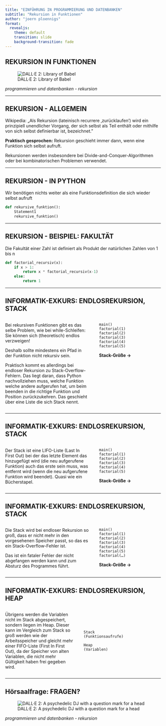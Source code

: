 ```yaml
---
title: "EINFÜHRUNG IN PROGRAMMIERUNG UND DATENBANKEN"
subtitle: "Rekursion in Funktionen"
author: "joern ploennigs"
format: 
  revealjs:
    theme: default
    transition: slide
    background-transition: fade
---
```


## REKURSION IN FUNKTIONEN

![DALL·E 2: Library of Babel](images/library_of_babel.png)

*programmieren und datenbanken - rekursion*

---

## REKURSION - ALLGEMEIN

Wikipedia: „Als Rekursion (lateinisch recurrere ‚zurücklaufen') wird ein prinzipiell unendlicher Vorgang, der sich selbst als Teil enthält oder mithilfe von sich selbst definierbar ist, bezeichnet."

**Praktisch gesprochen:** Rekursion geschieht immer dann, wenn eine Funktion sich selbst aufruft.

Rekursionen werden insbesondere bei Divide-and-Conquer-Algorithmen oder bei kombinatorischen Problemen verwendet.

---

## REKURSION - IN PYTHON

Wir benötigen nichts weiter als eine Funktionsdefinition die sich wieder selbst aufruft

```python
def rekursive_funktion():
    Statement1
    rekursive_funktion()
```

---

## REKURSION - BEISPIEL: FAKULTÄT

Die Fakultät einer Zahl ist definiert als Produkt der natürlichen Zahlen von 1 bis n

```python
def factorial_recursiv(x):
    if x > 1:
        return x * factorial_recursiv(x-1)
    else:
        return 1
```

---

## INFORMATIK-EXKURS: ENDLOSREKURSION, STACK

::: {style="display: flex; align-items: flex-start; gap: 2rem;"}

::: {style="flex: 1;"}
Bei rekursiven Funktionen gibt es das selbe Problem, wie bei while-Schleifen: Sie können sich (theoretisch) endlos verzweigen!

Deshalb sollte mindestens ein Pfad in der Funktion nicht rekursiv sein.

Praktisch kommt es allerdings bei endloser Rekursion zu Stack-Overflow-Fehlern. Das liegt daran, dass Python nachvollziehen muss, welche Funktion welche andere aufgerufen hat, um beim beenden in die richtige Funktion und Position zurückzukehren. Das geschieht über eine Liste die sich Stack nennt.
:::

::: {style="flex: 0 0 200px;"}
```
main()
factorial(1)
factorial(2)
factorial(3)
factorial(4)
factorial(5)
```
**Stack-Größe →**
:::

:::

---

## INFORMATIK-EXKURS: ENDLOSREKURSION, STACK

::: {style="display: flex; align-items: flex-start; gap: 2rem;"}

::: {style="flex: 1;"}
Der Stack ist eine LIFO-Liste (Last In First Out) bei der das letzte Element das hinzugefügt wird (die neu aufgerufene Funktion) auch das erste sein muss, was entfernt wird (wenn die neu aufgerufene Funktion wird beendet). Quasi wie ein Bücherstapel.
:::

::: {style="flex: 0 0 200px;"}
```
main()
factorial(1)
factorial(2)
factorial(3)
factorial(4)
factorial(5)
```
**Stack-Größe →**
:::

:::

---

## INFORMATIK-EXKURS: ENDLOSREKURSION, STACK

::: {style="display: flex; align-items: flex-start; gap: 2rem;"}

::: {style="flex: 1;"}
Die Stack wird bei endloser Rekursion so groß, dass er nicht mehr in den vorgesehenen Speicher passt, so das es ein Stack-Overflow-Fehler ist.

Das ist ein fataler Fehler der nicht abgefangen werden kann und zum Absturz des Programmes führt.
:::

::: {style="flex: 0 0 200px;"}
```
main()
factorial(1)
factorial(2)
factorial(3)
factorial(4)
factorial(5)
factorial(…)
```
**Stack-Größe →**
:::

:::

---

## INFORMATIK-EXKURS: ENDLOSREKURSION, HEAP

::: {style="display: flex; align-items: center; gap: 2rem;"}

::: {style="flex: 1;"}
Übrigens werden die Variablen nicht im Stack abgespeichert, sondern liegen im Heap. Dieser kann im Vergleich zum Stack so groß werden wie der Arbeitsspeicher und gleicht mehr einer FIFO-Liste (First In First Out), da der Speicher von alten Variablen, die nicht mehr Gültigkeit haben frei gegeben wird.
:::

::: {style="flex: 0 0 250px;"}
```
Stack
(Funktionsaufrufe)

Heap
(Variablen)
```
:::

:::

---

## Hörsaalfrage: FRAGEN? {.center}

![DALL·E 2: A psychedelic DJ with a question mark for a head](images/dj_question.png)

*programmieren und datenbanken - rekursion*